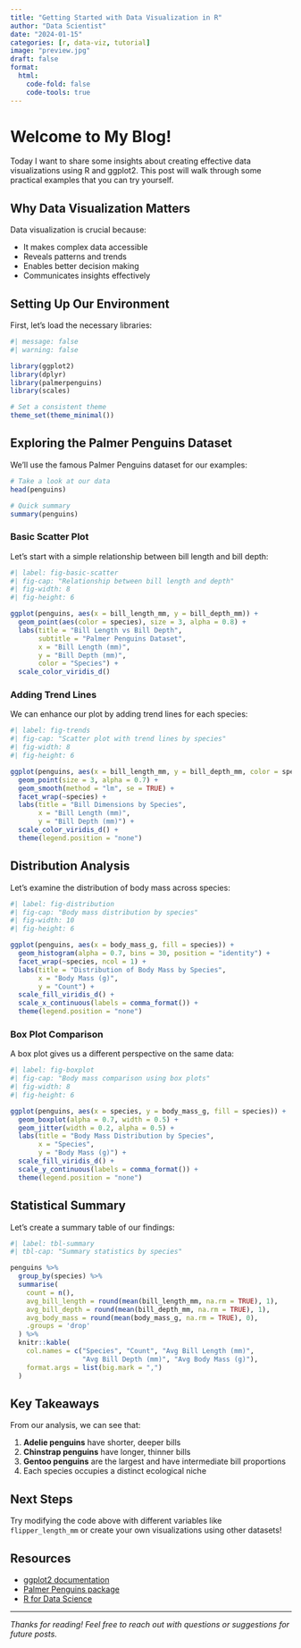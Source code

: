 ```yaml
---
title: "Getting Started with Data Visualization in R"
author: "Data Scientist"
date: "2024-01-15"
categories: [r, data-viz, tutorial]
image: "preview.jpg"
draft: false
format:
  html:
    code-fold: false
    code-tools: true
---
```


# Welcome to My Blog!

Today I want to share some insights about creating effective data visualizations using R and ggplot2. This post will walk through some practical examples that you can try yourself.

## Why Data Visualization Matters

Data visualization is crucial because:

-   It makes complex data accessible
-   Reveals patterns and trends
-   Enables better decision making
-   Communicates insights effectively

## Setting Up Our Environment

First, let's load the necessary libraries:

```r
#| message: false
#| warning: false

library(ggplot2)
library(dplyr)
library(palmerpenguins)
library(scales)

# Set a consistent theme
theme_set(theme_minimal())
```

## Exploring the Palmer Penguins Dataset

We'll use the famous Palmer Penguins dataset for our examples:

```r
# Take a look at our data
head(penguins)

# Quick summary
summary(penguins)
```

### Basic Scatter Plot

Let's start with a simple relationship between bill length and bill depth:

```r
#| label: fig-basic-scatter
#| fig-cap: "Relationship between bill length and depth"
#| fig-width: 8
#| fig-height: 6

ggplot(penguins, aes(x = bill_length_mm, y = bill_depth_mm)) +
  geom_point(aes(color = species), size = 3, alpha = 0.8) +
  labs(title = "Bill Length vs Bill Depth",
       subtitle = "Palmer Penguins Dataset",
       x = "Bill Length (mm)",
       y = "Bill Depth (mm)",
       color = "Species") +
  scale_color_viridis_d()
```

### Adding Trend Lines

We can enhance our plot by adding trend lines for each species:

```r
#| label: fig-trends
#| fig-cap: "Scatter plot with trend lines by species"
#| fig-width: 8
#| fig-height: 6

ggplot(penguins, aes(x = bill_length_mm, y = bill_depth_mm, color = species)) +
  geom_point(size = 3, alpha = 0.7) +
  geom_smooth(method = "lm", se = TRUE) +
  facet_wrap(~species) +
  labs(title = "Bill Dimensions by Species",
       x = "Bill Length (mm)",
       y = "Bill Depth (mm)") +
  scale_color_viridis_d() +
  theme(legend.position = "none")
```

## Distribution Analysis

Let's examine the distribution of body mass across species:

```r
#| label: fig-distribution
#| fig-cap: "Body mass distribution by species"
#| fig-width: 10
#| fig-height: 6

ggplot(penguins, aes(x = body_mass_g, fill = species)) +
  geom_histogram(alpha = 0.7, bins = 30, position = "identity") +
  facet_wrap(~species, ncol = 1) +
  labs(title = "Distribution of Body Mass by Species",
       x = "Body Mass (g)",
       y = "Count") +
  scale_fill_viridis_d() +
  scale_x_continuous(labels = comma_format()) +
  theme(legend.position = "none")
```

### Box Plot Comparison

A box plot gives us a different perspective on the same data:

```r
#| label: fig-boxplot
#| fig-cap: "Body mass comparison using box plots"
#| fig-width: 8
#| fig-height: 6

ggplot(penguins, aes(x = species, y = body_mass_g, fill = species)) +
  geom_boxplot(alpha = 0.7, width = 0.5) +
  geom_jitter(width = 0.2, alpha = 0.5) +
  labs(title = "Body Mass Distribution by Species",
       x = "Species",
       y = "Body Mass (g)") +
  scale_fill_viridis_d() +
  scale_y_continuous(labels = comma_format()) +
  theme(legend.position = "none")
```

## Statistical Summary

Let's create a summary table of our findings:

```r
#| label: tbl-summary
#| tbl-cap: "Summary statistics by species"

penguins %>%
  group_by(species) %>%
  summarise(
    count = n(),
    avg_bill_length = round(mean(bill_length_mm, na.rm = TRUE), 1),
    avg_bill_depth = round(mean(bill_depth_mm, na.rm = TRUE), 1),
    avg_body_mass = round(mean(body_mass_g, na.rm = TRUE), 0),
    .groups = 'drop'
  ) %>%
  knitr::kable(
    col.names = c("Species", "Count", "Avg Bill Length (mm)", 
                  "Avg Bill Depth (mm)", "Avg Body Mass (g)"),
    format.args = list(big.mark = ",")
  )
```

## Key Takeaways

From our analysis, we can see that:

1.  **Adelie penguins** have shorter, deeper bills
2.  **Chinstrap penguins** have longer, thinner bills\
3.  **Gentoo penguins** are the largest and have intermediate bill proportions
4.  Each species occupies a distinct ecological niche

::: callout-tip
## Next Steps

Try modifying the code above with different variables like `flipper_length_mm` or create your own visualizations using other datasets!
:::

## Resources

-   [ggplot2 documentation](https://ggplot2.tidyverse.org/)
-   [Palmer Penguins package](https://allisonhorst.github.io/palmerpenguins/)
-   [R for Data Science](https://r4ds.had.co.nz/)

------------------------------------------------------------------------

*Thanks for reading! Feel free to reach out with questions or suggestions for future posts.*
